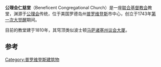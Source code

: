 {{Infobox_nrhp | name =Beneficent Congregational Church
  | nrhp_type = 
  | image = Beneficent_Congregational_Church_Pvd.jpg  
  | caption = 
  | location= [[普罗维登斯|普罗维登斯]]
  | lat_degrees = 41
  | lat_minutes = 49
  | lat_seconds = 11
  | lat_direction = N
  | long_degrees = 71
  | long_minutes = 24
  | long_seconds = 51
  | long_direction = W
  | built =1809
| architect= Eddy,Barnard; Newman,John
| architecture= 希腊复兴
 | added = 1972年1月13日
 | refnum=72000035<ref name="nris">{{NRISref|2007a}}</ref>
}}
'''公理会仁慈堂'''（Beneficent Congregational Church）是一座[[联合基督教会|联合基督教会]]教堂，渊源于[[公理会|公理会]]传统，位于美国罗德岛州[[普罗维登斯|普罗维登斯]]市中心，创立于1743年[[第一次大觉醒|第一次大觉醒]]期间。  

目前的教堂建于1810年，其穹顶类似波士顿[[马萨诸塞州议会大厦|马萨诸塞州议会大厦]]。

==参考==
{{reflist}}
[[Category:普罗维登斯建筑物|Category:普罗维登斯建筑物]]